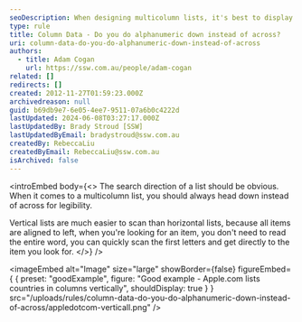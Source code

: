 ```yaml
---
seoDescription: When designing multicolumn lists, it's best to display data vertically instead of horizontally for better readability and faster scanning.
type: rule
title: Column Data - Do you do alphanumeric down instead of across?
uri: column-data-do-you-do-alphanumeric-down-instead-of-across
authors:
  - title: Adam Cogan
    url: https://ssw.com.au/people/adam-cogan
related: []
redirects: []
created: 2012-11-27T01:59:23.000Z
archivedreason: null
guid: b69db9e7-6e05-4ee7-9511-07a6b0c4222d
lastUpdated: 2024-06-08T03:27:17.000Z
lastUpdatedBy: Brady Stroud [SSW]
lastUpdatedByEmail: bradystroud@ssw.com.au
createdBy: RebeccaLiu
createdByEmail: RebeccaLiu@ssw.com.au
isArchived: false
---
```


<introEmbed
  body={<>
The search direction of a list should be obvious. When it comes to a multicolumn list, you should always head down instead of across for legibility.

Vertical lists are much easier to scan than horizontal lists, because all items are aligned to left, when you're looking for an item, you don't need to read the entire word, you can quickly scan the first letters and get directly to the item you look for.
  </>}
/>

<imageEmbed
  alt="Image"
  size="large"
  showBorder={false}
  figureEmbed={ {
    preset: "goodExample",
    figure: "Good example - Apple.com lists countries in columns vertically",
    shouldDisplay: true
  } }
  src="/uploads/rules/column-data-do-you-do-alphanumeric-down-instead-of-across/appledotcom-verticall.png"
/>
